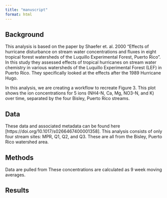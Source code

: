 ```yaml
---
title: "manuscript"
format: html
---
```


## Background
This analysis is based on the paper by Shaefer et. al. 2000 "Effects of hurricane disturbance on stream water concentrations and fluxes in eight tropical forest watersheds of the Luquillo Experimental Forest, Puerto Rico". In this study they assessed effects of tropical hurricanes on stream water chemistry in various watersheds of the Luquillo Experimental Forest (LEF) in Puerto Rico. They specifically looked at the effects after the 1989 Hurricane Hugo.

In this analysis, we are creating a workflow to recreate Figure 3. This plot shows the ion concentrations for 5 ions (NH4-N, Ca, Mg, NO3-N, and K) over time, separated by the four Bisley, Puerto Rico streams. 

## Data
These data and associated metadata can be found here [https://doi.org/10.1017/s0266467400001358]. This analysis consists of only four stream sites: MPR, Q1, Q2, and Q3. These are all from the Bisley, Puerto Rico watershed area.

## Methods
Data are pulled from 
These concentrations are calculated as 9 week moving averages.

## Results

